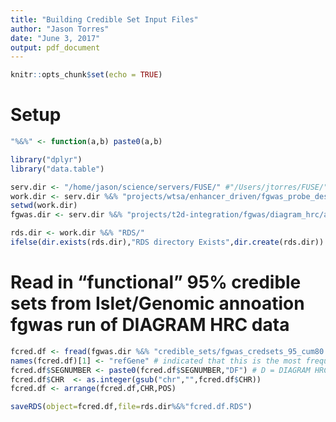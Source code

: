 ```yaml
---
title: "Building Credible Set Input Files"
author: "Jason Torres"
date: "June 3, 2017"
output: pdf_document
---
```


```r
knitr::opts_chunk$set(echo = TRUE)
```

# Setup 

```r

"%&%" <- function(a,b) paste0(a,b)

library("dplyr")
library("data.table")

serv.dir <- "/home/jason/science/servers/FUSE/" #"/Users/jtorres/FUSE/"
work.dir <- serv.dir %&% "projects/wtsa/enhancer_driven/fgwas_probe_design/first_round/"
setwd(work.dir)
fgwas.dir <- serv.dir %&% "projects/t2d-integration/fgwas/diagram_hrc/archive/"

rds.dir <- work.dir %&% "RDS/"
ifelse(dir.exists(rds.dir),"RDS directory Exists",dir.create(rds.dir))

```


# Read in "functional" 95% credible sets from Islet/Genomic annoation fgwas run of DIAGRAM HRC data 

```r

fcred.df <- fread(fgwas.dir %&% "credible_sets/fgwas_credsets_95_cum80.txt")
names(fcred.df)[1] <- "refGene" # indicated that this is the most frequent, nearest refGene for set of credible set snps 
fcred.df$SEGNUMBER <- paste0(fcred.df$SEGNUMBER,"DF") # D = DIAGRAM HRC ; F = "functional" credible set
fcred.df$CHR  <- as.integer(gsub("chr","",fcred.df$CHR))
fcred.df <- arrange(fcred.df,CHR,POS)

saveRDS(object=fcred.df,file=rds.dir%&%"fcred.df.RDS")

```



